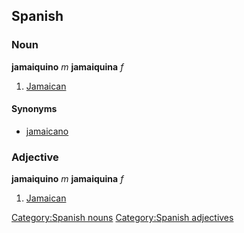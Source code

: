 == Spanish == 
=== Noun === 
'''jamaiquino''' ''m'' '''jamaiquina''' ''f''
# [[Jamaican]] 

==== Synonyms ====
*[[jamaicano]]

=== Adjective === 
'''jamaiquino''' ''m'' '''jamaiquina''' ''f''
# [[Jamaican]] 
[[Category:Spanish nouns]]
[[Category:Spanish adjectives]]